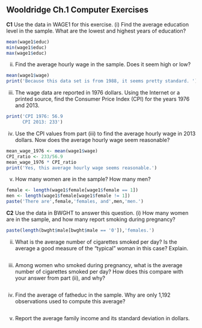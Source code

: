 ## Wooldridge Ch.1 Computer Exercises

**C1** Use the data in WAGE1 for this exercise. (i) Find the average education level in the sample. What are the lowest and highest years of education?

```r
mean(wage1$educ)
min(wage1$educ)
max(wage1$educ)
```

(ii) Find the average hourly wage in the sample. Does it seem high or low?

```r
mean(wage1$wage)
print('Because this data set is from 1988, it seems pretty standard. ')
```

(iii) The wage data are reported in 1976 dollars. Using the Internet or a printed source, find the Consumer Price Index (CPI) for the years 1976 and 2013.

```r
print('CPI 1976: 56.9
      CPI 2013: 233')
```

(iv) Use the CPI values from part (iii) to find the average hourly wage in 2013 dollars. Now does the average hourly wage seem reasonable?

```r
mean_wage_1976 <- mean(wage1$wage)
CPI_ratio <- 233/56.9
mean_wage_1976 * CPI_ratio
print('Yes, this average hourly wage seems reasonable.')
```

(v) How many women are in the sample? How many men?

```r
female <- length(wage1$female[wage1$female == 1])
men <- length(wage1$female[wage1$female != 1])
paste('There are',female,'females, and',men,'men.')
```

**C2** Use the data in BWGHT to answer this question. (i) How many women are in the sample, and how many report smoking during pregnancy?

```r
paste(length(bwght$male[bwght$male == '0']),'females.')

```

(ii) What is the average number of cigarettes smoked per day? Is the average a good measure of the “typical” woman in this case? Explain.

```r
```

(iii) Among women who smoked during pregnancy, what is the average number of cigarettes smoked per day? How does this compare with your answer from part (ii), and why?

```r
```

(iv) Find the average of fatheduc in the sample. Why are only 1,192 observations used to compute this average?

```r
```

(v) Report the average family income and its standard deviation in dollars.

```r
```
